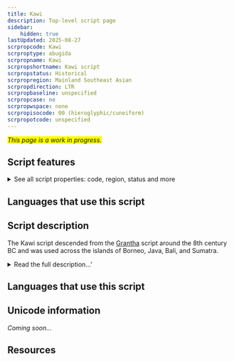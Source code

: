 ```yaml
---
title: Kawi
description: Top-level script page
sidebar:
    hidden: true
lastUpdated: 2025-08-27
scrpropcode: Kawi
scrproptype: abugida
scrpropname: Kawi
scrpropshortname: Kawi script
scrpropstatus: Historical
scrpropregion: Mainland Southeast Asian
scrpropdirection: LTR
scrpropbaseline: unspecified
scrpropcase: no
scrpropwspace: none
scrpropisocode: 00 (hieroglyphic/cuneiform)
scrpropotcode: unspecified
---
```


<span style='background-color:yellow'>_This page is a work in progress._</span>


## Script features

<details>
<summary> See all script properties: code, region, status and more</summary>
<ScriptInfo />
</details>

## Languages that use this script

<WsList script='Kawi' wsMax='5' />

## Script description

The Kawi script descended from the [Grantha](/scrlang/script-gran) script around the 8th century BC and was used across the islands of Borneo, Java, Bali, and Sumatra.

<details>
<summary>Read the full description...'</summary>The script originated in Java, and as a result is also sometimes called Old Javanese.

Kawi was an abugida; consonant characters are read with an inherent vowel. Diacritics are added to the consonant either to suppress the vowel entirely or to change it to a different vowel.

The Kawi alphabet developed around the 16th century AD into the current [Javanese](/scrlang/script-java) script. This transition was more stylistic than structural; the visual composition of the script changed but the way it worked stayed the same.

_This script is not currently recognized by the [ISO 15924 standard](http://www.unicode.org/iso15924/), but is included in ScriptSource for research purposes. If you have any information on this script, please add the information to this site. Your contributions can be a great help in refining and expanding the ISO 15924 standard. The [Script Encoding Initiative](http://www.linguistics.berkeley.edu/sei/) is working to support the inclusion of this script in the standard, and contributions here will support their efforts._
</details>

## Languages that use this script

<WsList script='Kawi' wsMax='5' />

## Unicode information

_Coming soon..._

## Resources

<ScriptResources detailSummary='seemore' />

